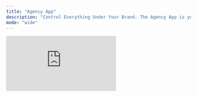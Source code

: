 ```yaml
---
title: "Agency App"
description: "Control Everything Under Your Brand. The Agency App is your mission control. Customize your platform with your own logo, domain, and pricing. Connect Stripe to automate subscriptions, manage client workspaces, and track usage — all from one place."
mode: "wide"
---
```


<iframe src="https://www.guidejar.com/embed/8d423872-ebee-4597-9713-1c6f2793600a?type=1&controls=on" style={{ position:"absolute",top:0,left:0,width:"100%",height:560,border:"none" }} allowFullScreen frameBorder="0" />

description: "Control Everything Under Your Brand. The Agency App is your mission control. Customize your platform with your own logo, domain, and pricing. Connect Stripe to automate subscriptions, manage client workspaces, and track usage — all from one place."